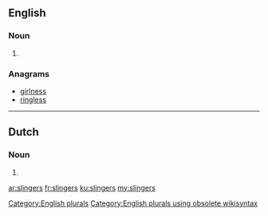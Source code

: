 ==English==

===Noun===
{{head|en}}

# {{plural of|slinger}}

===Anagrams===
* [[girlness#English|girlness]]
* [[ringless#English|ringless]]

[[Category:English plurals]][[Category:English plurals using obsolete wikisyntax]]
----

==Dutch==

===Noun===
{{head|nl}}
# {{nl-noun form of|pl|slinger}}

[[ar:slingers]]
[[fr:slingers]]
[[ku:slingers]]
[[my:slingers]]